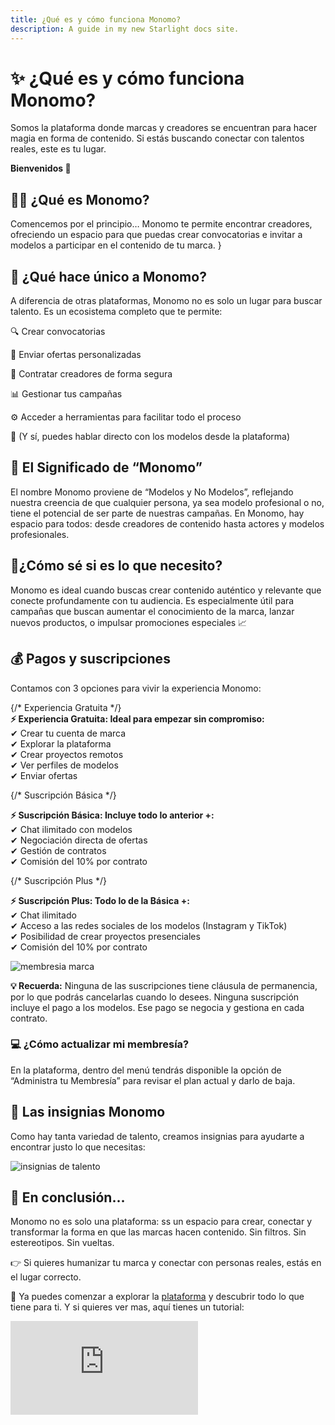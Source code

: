 ```yaml
---
title: ¿Qué es y cómo funciona Monomo?
description: A guide in my new Starlight docs site.
---
```

# ✨ ¿Qué es y cómo funciona Monomo?

Somos la plataforma donde marcas y creadores se encuentran para hacer magia en forma de contenido. Si estás buscando conectar con talentos reales, este es tu lugar.

**Bienvenidos 🤩**

## 👨‍🎨 ¿Qué es Monomo?

Comencemos por el principio… Monomo te permite encontrar creadores, ofreciendo un espacio para que puedas crear convocatorias e invitar a modelos a participar en el contenido de tu marca. }

## 💎 ¿Qué hace único a Monomo?

A diferencia de otras plataformas, Monomo no es solo un lugar para buscar talento.
Es un ecosistema completo que te permite:

🔍 Crear convocatorias

🤙 Enviar ofertas personalizadas

🤝 Contratar creadores de forma segura

📊 Gestionar tus campañas

⚙️ Acceder a herramientas para facilitar todo el proceso

📲 (Y sí, puedes hablar directo con los modelos desde la plataforma)

## 🤳 El Significado de “Monomo”

El nombre Monomo proviene de “Modelos y No Modelos”, reflejando nuestra creencia de que cualquier persona, ya sea modelo profesional o no, tiene el potencial de ser parte de nuestras campañas. En Monomo, hay espacio para todos: desde creadores de contenido hasta actores y modelos profesionales.

## 🤔¿Cómo sé si es lo que necesito?

Monomo es ideal cuando buscas crear contenido auténtico y relevante que conecte profundamente con tu audiencia. Es especialmente útil para campañas que buscan aumentar el conocimiento de la marca, lanzar nuevos productos, o impulsar promociones especiales 📈

## 💰 Pagos y suscripciones

Contamos con 3 opciones para vivir la experiencia Monomo:

<div style={{ display: 'flex', flexDirection: 'column', gap: '20px' }}>
  {/* Experiencia Gratuita */}
  <div style={{ background: '#e9f9fc', padding: '20px', borderRadius: '8px' }}>
    <strong>⚡ Experiencia Gratuita: Ideal para empezar sin compromiso:</strong>
    <div style={{ marginTop: '10px', lineHeight: '1.8' }}>
      ✔ Crear tu cuenta de marca<br />
      ✔ Explorar la plataforma<br />
      ✔ Crear proyectos remotos<br />
      ✔ Ver perfiles de modelos<br />
      ✔ Enviar ofertas
    </div>
  </div>

  {/* Suscripción Básica */}
  <div style={{ background: '#fff7ed', padding: '20px', borderRadius: '8px' }}>
    <strong>⚡ Suscripción Básica: Incluye todo lo anterior +:</strong>
    <div style={{ marginTop: '10px', lineHeight: '1.8' }}>
      ✔ Chat ilimitado con modelos<br />
      ✔ Negociación directa de ofertas<br />
      ✔ Gestión de contratos<br />
      ✔ Comisión del 10% por contrato
    </div>
  </div>

  {/* Suscripción Plus */}
  <div style={{ background: '#f1f9f2', padding: '20px', borderRadius: '8px' }}>
    <strong>⚡ Suscripción Plus: Todo lo de la Básica +:</strong>
    <div style={{ marginTop: '10px', lineHeight: '1.8' }}>
      ✔ Chat ilimitado<br />
      ✔ Acceso a las redes sociales de los modelos (Instagram y TikTok)<br />
      ✔ Posibilidad de crear proyectos presenciales<br />
      ✔ Comisión del 10% por contrato
    </div>
  </div>
</div>



![membresia marca](/images/membresia-marca.png)

**💡 Recuerda:**  Ninguna de las suscripciones tiene cláusula de permanencia, por lo que podrás cancelarlas cuando lo desees.
Ninguna suscripción incluye el pago a los modelos. Ese pago se negocia y gestiona en cada contrato.

### 💻 ¿Cómo actualizar mi membresía?

En la plataforma, dentro del menú tendrás disponible la opción de “Administra tu Membresía” para revisar el plan actual y darlo de baja. 

## 🏅 Las insignias Monomo

Como hay tanta variedad de talento, creamos insignias para ayudarte a encontrar justo lo que necesitas:

![insignias de talento](/images/insginias-talento.png)

## 🎯 En conclusión…

Monomo no es solo una plataforma: ss un espacio para crear, conectar y transformar la forma en que las marcas hacen contenido. Sin filtros. Sin estereotipos. Sin vueltas.

👉 Si quieres humanizar tu marca y conectar con personas reales, estás en el lugar correcto.

🎥 Ya puedes comenzar a explorar la [plataforma](https://app.monomo.com.co/) y descubrir todo lo que tiene para ti. Y si quieres ver mas, aquí tienes un tutorial:

<div
  style={{
    position: 'relative',
    paddingBottom: '50%',
    height: 0,
    maxWidth: '560px',
    margin: '24px auto',
  }}
>
  <iframe
    src="https://www.youtube.com/embed/MaHkyn8daVk"
    frameBorder="0"
    allow="accelerometer; autoplay; clipboard-write; encrypted-media; gyroscope; picture-in-picture"
    allowFullScreen
    style={{
      position: 'absolute',
      top: 0,
      left: 0,
      width: '100%',
      height: '100%',
      borderRadius: '12px',
    }}
  />
</div>

**¡Gracias por ser parte de nuestra comunidad! 💜**

